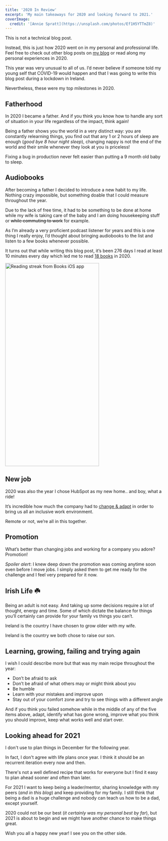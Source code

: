 ```yaml
---
title: '2020 In Review'
excerpt: 'My main takeaways for 2020 and looking forward to 2021.'
coverImage:
  credit: '[Annie Spratt](https://unsplash.com/photos/Ef1H5YTTmZ8)'
---
```


This is not a technical blog post.

Instead, this is just how 2020 went on in my personal and professional life.
Feel free to check out other blog posts on [my blog](/blog) or read along my personal experiences in 2020.

This year was very unusual to all of us. 
I’d never believe if someone told my young self that COVID-19 would happen and that I was going to write this blog post during a lockdown in Ireland. 

Nevertheless, these were my top milestones in 2020.

## Fatherhood

In 2020 I became a father.
And if you think you know how to handle any sort of situation in your life regardless of the impact, think again!

Being a father shows you the world in a very distinct way: you are constantly relearning things, you find out that any 1 or 2 hours of sleep are enough (_good bye 8 hour night sleep_), changing nappy is not the end of the world and their smile whenever they look at you is priceless!

Fixing a bug in production never felt easier than putting a 9 month old baby to sleep. 

## Audiobooks

After becoming a father I decided to introduce a new habit to my life.
Nothing crazy impossible, but something doable that I could measure throughout the year.

Due to the lack of free time, it had to be something to be done at home while my wife is taking care of the baby and I am doing housekeeping stuff or ~~while commuting to work~~ for example.

As I’m already a very proficient podcast listener for years and this is one thing I really enjoy, I’d thought about bringing audiobooks to the list and listen to a few books whenever possible. 

It turns out that while writing this blog post, it’s been 276 days I read at least 10 minutes every day which led me to read [18 books](https://www.goodreads.com/user/year_in_books/2020/113022185) in 2020.

<img alt="Reading streak from Books iOS app" height="650" src="/assets/blog/2020-12-28-2020-year-in-review/books-ios-app.jpg" title="Reading streak from Books iOS app" width="300" />

## New job

2020 was also the year I chose HubSpot as my new home.. and boy, what a ride!

It’s incredible how much the company had to [change & adapt](https://medium.com/@HubSpot/survey-says-the-future-of-work-at-hubspot-is-flexible-3b677730b8e5) in order to bring us all an inclusive work environment.

Remote or not, we’re all in this together.

## Promotion

What’s better than changing jobs and working for a company you adore? Promotion! 

_Spoiler alert_: I knew deep down the promotion was coming anytime soon even before I move jobs.
I simply asked them to get me ready for the challenge and I feel very prepared for it now. 

## Irish Life ☘️

Being an adult is not easy.
And taking up some decisions require a lot of thought, energy and time.
Some of which dictate the balance for things you’ll certainly can provide for your family vs things you can’t. 

Ireland is the country I have chosen to grow older with my wife.

Ireland is the country we both chose to raise our son.

## Learning, growing, failing and trying again 

I wish I could describe more but that was my main recipe throughout the year:

- Don’t be afraid to ask
- Don’t be afraid of what others may or might think about you
- Be humble
- Learn with your mistakes and improve upon
- Stay out of your comfort zone and try to see things with a different angle

And if you think you failed somehow while in the middle of any of the five items above, adapt, identify what has gone wrong, improve what you think you should improve, keep what works well and start over.

## Looking ahead for 2021

I don't use to plan things in December for the following year.

In fact, I don't agree with life plans once year.
I think it should be an recurrent iteration every now and then.

There's not a well defined recipe that works for everyone but I find it easy to plan ahead sooner and often than later.

For 2021 I want to keep being a leader/mentor, sharing knowledge with my peers (_and in this blog_) and keep providing for my family.
I still think that being a dad is a huge challenge and nobody can teach us how to be a dad, except yourself.

2020 could not be our best (_it certainly was my personal best by far_), but 2021 is about to begin and we might have another chance to make things great.

Wish you all a happy new year!
I see you on the other side.
